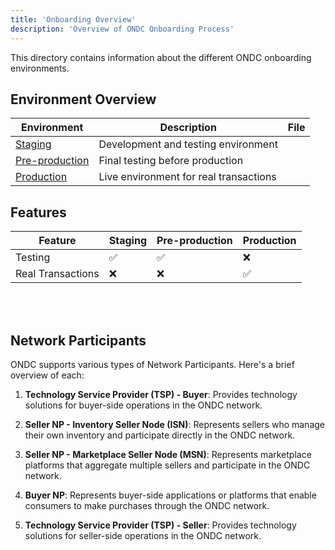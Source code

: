 ```yaml
---
title: 'Onboarding Overview'
description: 'Overview of ONDC Onboarding Process'
---
```



This directory contains information about the different ONDC onboarding environments.

## Environment Overview

| Environment | Description | File |
|-------------|-------------|------|
| [Staging](/ondc/onboarding/staging)     | Development and testing environment | 
| [Pre-production](/ondc/onboarding/preprod) | Final testing before production | 
| [Production](/ondc/onboarding/prod)  | Live environment for real transactions | 

## Features

| Feature | Staging | Pre-production | Production |
|---------|---------|----------------|------------|
| Testing | ✅ | ✅ | ❌ |
| Real Transactions | ❌ | ❌ | ✅ |



<br /> <br />



## Network Participants


ONDC supports various types of Network Participants. Here's a brief overview of each:

1. **Technology Service Provider (TSP) - Buyer**: Provides technology solutions for buyer-side operations in the ONDC network.

2. **Seller NP - Inventory Seller Node (ISN)**: Represents sellers who manage their own inventory and participate directly in the ONDC network.

3. **Seller NP - Marketplace Seller Node (MSN)**: Represents marketplace platforms that aggregate multiple sellers and participate in the ONDC network.

4. **Buyer NP**: Represents buyer-side applications or platforms that enable consumers to make purchases through the ONDC network.

5. **Technology Service Provider (TSP) - Seller**: Provides technology solutions for seller-side operations in the ONDC network.

